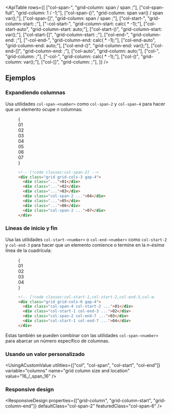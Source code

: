 

<ApiTable
  rows={[
    ["col-span-<number>", "grid-column: span <number> / span <number>;"],
    ["col-span-full", "grid-column: 1 / -1;"],
    ["col-span-(<custom-property>)", "grid-column: span var(<custom-property>) / span var(<custom-property>);"],
    ["col-span-[<value>]", "grid-column: span <value> / span <value>;"],
    ["col-start-<number>", "grid-column-start: <number>;"],
    ["-col-start-<number>", "grid-column-start: calc(<number> * -1);"],
    ["col-start-auto", "grid-column-start: auto;"],
    ["col-start-(<custom-property>)", "grid-column-start: var(<custom-property>);"],
    ["col-start-[<value>]", "grid-column-start: <value>;"],
    ["col-end-<number>", "grid-column-end: <number>;"],
    ["-col-end-<number>", "grid-column-end: calc(<number> * -1);"],
    ["col-end-auto", "grid-column-end: auto;"],
    ["col-end-(<custom-property>)", "grid-column-end: var(<custom-property>);"],
    ["col-end-[<value>]", "grid-column-end: <value>;"],
    ["col-auto", "grid-column: auto;"],
    ["col-<number>", "grid-column: <number>;"],
    ["-col-<number>", "grid-column: calc(<number> * -1);"],
    ["col-(<custom-property>)", "grid-column: var(<custom-property>);"],
    ["col-[<value>]", "grid-column: <value>;"],
  ]}
/>

## Ejemplos

### Expandiendo columnas

Usa utilidades `col-span-<number>` como `col-span-2` y `col-span-4` para hacer que un elemento ocupe _n_ columnas:

<Figure>

<Example>
  {
    <div className="grid grid-cols-1">
      <Stripes border className="col-start-1 row-start-1 rounded-lg" />
      <div className="col-start-1 row-start-1 grid grid-cols-3 gap-4 text-center font-mono text-sm leading-6 font-bold text-white">
        <div className="rounded-lg bg-indigo-300 p-4 dark:bg-indigo-800 dark:text-indigo-400">01</div>
        <div className="rounded-lg bg-indigo-300 p-4 dark:bg-indigo-800 dark:text-indigo-400">02</div>
        <div className="rounded-lg bg-indigo-300 p-4 dark:bg-indigo-800 dark:text-indigo-400">03</div>
        <div className="col-span-2 rounded-lg bg-indigo-500 p-4">04</div>
        <div className="rounded-lg bg-indigo-300 p-4 dark:bg-indigo-800 dark:text-indigo-400">05</div>
        <div className="rounded-lg bg-indigo-300 p-4 dark:bg-indigo-800 dark:text-indigo-400">06</div>
        <div className="col-span-2 rounded-lg bg-indigo-500 p-4">07</div>
      </div>
    </div>
  }
</Example>

```html
<!-- [!code classes:col-span-2] -->
<div class="grid grid-cols-3 gap-4">
  <div class="...">01</div>
  <div class="...">02</div>
  <div class="...">03</div>
  <div class="col-span-2 ...">04</div>
  <div class="...">05</div>
  <div class="...">06</div>
  <div class="col-span-2 ...">07</div>
</div>
```

</Figure>

### Líneas de inicio y fin

Usa las utilidades `col-start-<number>` o `col-end-<number>` como `col-start-2` y `col-end-3` para hacer que un elemento comience o termine en la _n-ésima_ línea de la cuadrícula:

<Figure>

<Example>
  {
    <div className="grid grid-cols-6 gap-4 text-center font-mono text-sm leading-6 font-bold text-white">
      <Stripes border className="rounded-lg p-4" />
      <div className="col-span-4 col-start-2 rounded-lg bg-sky-500 p-4">01</div>
      <Stripes border className="rounded-lg p-4" />
      <div className="col-start-1 col-end-3 rounded-lg bg-sky-500 p-4">02</div>
      <Stripes border className="rounded-lg p-4" />
      <Stripes border className="rounded-lg p-4" />
      <div className="col-span-2 col-end-7 rounded-lg bg-sky-500 p-4">03</div>
      <div className="col-start-1 col-end-7 rounded-lg bg-sky-500 p-4">04</div>
    </div>
  }
</Example>

```html
<!-- [!code classes:col-start-1,col-start-2,col-end-3,col-end-7] -->
<div class="grid grid-cols-6 gap-4">
  <div class="col-span-4 col-start-2 ...">01</div>
  <div class="col-start-1 col-end-3 ...">02</div>
  <div class="col-span-2 col-end-7 ...">03</div>
  <div class="col-start-1 col-end-7 ...">04</div>
</div>
```

</Figure>

Estas también se pueden combinar con las utilidades `col-span-<number>` para abarcar un número específico de columnas.

### Usando un valor personalizado

<UsingACustomValue
  utilities={["col", "col-span", "col-start", "col-end"]}
  variable="columns"
  name="grid column size and location"
  value="16_/_span_16"
/>

### Responsive design

<ResponsiveDesign
  properties={["grid-column", "grid-column-start", "grid-column-end"]}
  defaultClass="col-span-2"
  featuredClass="col-span-6"
/>
